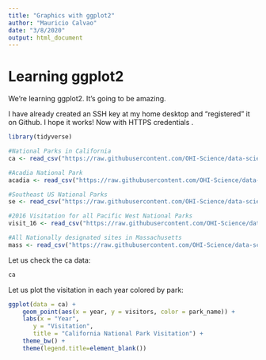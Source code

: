 ```yaml
---
title: "Graphics with ggplot2"
author: "Mauricio Calvao"
date: "3/8/2020"
output: html_document
---
```


# Learning ggplot2

We're learning ggplot2. It's going to be amazing.

I have already created an SSH key at my home desktop and "registered" it on Github.
I hope it works! Now with HTTPS credentials
.
```r
library(tidyverse)

#National Parks in California
ca <- read_csv("https://raw.githubusercontent.com/OHI-Science/data-science-training/master/data/ca.csv") 

#Acadia National Park
acadia <- read_csv("https://raw.githubusercontent.com/OHI-Science/data-science-training/master/data/acadia.csv")

#Southeast US National Parks
se <- read_csv("https://raw.githubusercontent.com/OHI-Science/data-science-training/master/data/se.csv")

#2016 Visitation for all Pacific West National Parks
visit_16 <- read_csv("https://raw.githubusercontent.com/OHI-Science/data-science-training/master/data/visit_16.csv")

#All Nationally designated sites in Massachusetts
mass <- read_csv("https://raw.githubusercontent.com/OHI-Science/data-science-training/master/data/mass.csv")

```

Let us check the ca data:

```r
ca
```

Let us plot the visitation in each year colored by park:

```r
ggplot(data = ca) +
    geom_point(aes(x = year, y = visitors, color = park_name)) +
    labs(x = "Year",
       y = "Visitation",
       title = "California National Park Visitation") +
    theme_bw() +
    theme(legend.title=element_blank())
```

